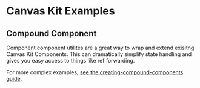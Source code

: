 
<Meta title="Examples/CompoundComponent" />

# Canvas Kit Examples

## Compound Component

Component component utilites are a great way to wrap and extend exisitng Canvas Kit Components. This
can dramatically simplify state handling and gives you easy access to things like ref forwarding.

For more complex examples,
[see the creating-compound-components guide](https://workday.github.io/canvas-kit/?path=/docs/guides-creating-compound-components--page).

<ExampleCodeBlock code={Template} />
